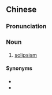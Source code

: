 {{also|独我论}}
==Chinese==
{{zh-forms|s=独我论}}

===Pronunciation===
{{zh-pron
|m=dúwǒlùn
|cat=n
}}

===Noun===
{{zh-noun}}

# [[solipsism]]

====Synonyms====
* {{zh-l|唯我論}}
* {{zh-l|唯我主義}}